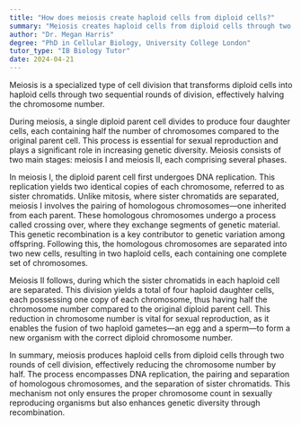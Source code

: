 ```yaml
---
title: "How does meiosis create haploid cells from diploid cells?"
summary: "Meiosis creates haploid cells from diploid cells through two rounds of cell division, reducing the chromosome number by half."
author: "Dr. Megan Harris"
degree: "PhD in Cellular Biology, University College London"
tutor_type: "IB Biology Tutor"
date: 2024-04-21
---
```


Meiosis is a specialized type of cell division that transforms diploid cells into haploid cells through two sequential rounds of division, effectively halving the chromosome number.

During meiosis, a single diploid parent cell divides to produce four daughter cells, each containing half the number of chromosomes compared to the original parent cell. This process is essential for sexual reproduction and plays a significant role in increasing genetic diversity. Meiosis consists of two main stages: meiosis I and meiosis II, each comprising several phases.

In meiosis I, the diploid parent cell first undergoes DNA replication. This replication yields two identical copies of each chromosome, referred to as sister chromatids. Unlike mitosis, where sister chromatids are separated, meiosis I involves the pairing of homologous chromosomes—one inherited from each parent. These homologous chromosomes undergo a process called crossing over, where they exchange segments of genetic material. This genetic recombination is a key contributor to genetic variation among offspring. Following this, the homologous chromosomes are separated into two new cells, resulting in two haploid cells, each containing one complete set of chromosomes.

Meiosis II follows, during which the sister chromatids in each haploid cell are separated. This division yields a total of four haploid daughter cells, each possessing one copy of each chromosome, thus having half the chromosome number compared to the original diploid parent cell. This reduction in chromosome number is vital for sexual reproduction, as it enables the fusion of two haploid gametes—an egg and a sperm—to form a new organism with the correct diploid chromosome number.

In summary, meiosis produces haploid cells from diploid cells through two rounds of cell division, effectively reducing the chromosome number by half. The process encompasses DNA replication, the pairing and separation of homologous chromosomes, and the separation of sister chromatids. This mechanism not only ensures the proper chromosome count in sexually reproducing organisms but also enhances genetic diversity through recombination.
    